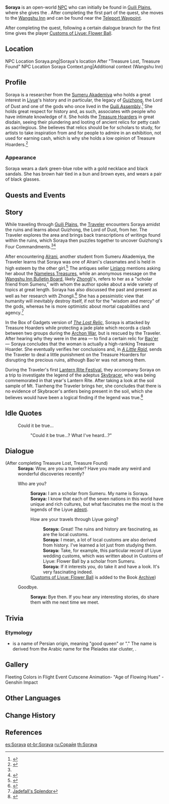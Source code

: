 {{Character Infobox
|image            = NPC Soraya.png
|region           = Sumeru
|location         = Liyue
|title            = Researcher
|affiliation      = Sumeru Akademiya
|dialoguereward   = {{Card|Customs of Liyue|vol=1}}
|type             = Open-World NPC
}}
'''Soraya''' is an open-world [[NPC]] who can initially be found in [[Guili Plains]], where she gives the {{Quest|Treasure Lost, Treasure Found (Part 1)}}. After completing the first part of the quest, she moves to the [[Wangshu Inn]] and can be found near the [[Teleport Waypoint]].

After completing the quest, following a certain dialogue branch for the first time gives the player [[Customs of Liyue: Flower Ball]].

==Location==
<gallery>
NPC Location Soraya.png|Soraya's location After "Treasure Lost, Treasure Found"
NPC Location Soraya Context.png|Additional context (Wangshu Inn)
</gallery>

==Profile==
<!-- detailed story/lore information goes here -->
{{Quote|I refuse to back down before people who treat history, and its relics, like trash.|Soraya|[[The Lost Relic]]}}
Soraya is a researcher from the [[Sumeru Akademiya]] who holds a great interest in [[Liyue]]'s history and in particular, the legacy of [[Guizhong]], the Lord of Dust and one of the gods who once lived in the [[Guili Assembly]].<ref name="TLTF">{{Ref/Quest|Treasure Lost, Treasure Found (Part 1)}}</ref> She holds great respect for history and, as such, associates with people who have intimate knowledge of it. She holds the [[Treasure Hoarders]] in great disdain, seeing their plundering and looting of ancient relics for petty cash as sacrilegious. She believes that relics should be for scholars to study, for artists to take inspiration from and for people to admire in an exhibition, not used for earning cash, which is why she holds a low opinion of Treasure Hoarders.<ref>{{Ref/Quest|The Lost Relic}}</ref>

===Appearance===
Soraya wears a dark green-blue robe with a gold necklace and black sandals. She has brown hair tied in a bun and brown eyes, and wears a pair of black glasses.

==Quests and Events==
{{Quests and Events
|The Lost Relic = Box of Gadgets version
}}

==Story==
While traveling through [[Guili Plains]], the [[Traveler]] encounters Soraya amidst the ruins and learns about Guizhong, the Lord of Dust, from her. The Traveler explores the area and brings back transcriptions of writings found within the ruins, which Soraya then puzzles together to uncover Guizhong's Four Commandments.<ref name="TLTF" /><ref>{{Ref/Quest|Treasure Lost, Treasure Found (Part 2)}}</ref>

After encountering [[Alrani]], another student from Sumeru Akademiya, the Traveler learns that Soraya was one of Alrani's classmates and is held in high esteem by the other girl.<ref>{{Ref/Quest|And This Treasure Goes To...}}</ref> The antiques seller [[Linlang]] mentions asking her about the [[Nameless Treasure]]s, while an anonymous message on the [[Wangshu Inn Bulletin Board#Zhongli's Message|Wangshu Inn Bulletin Board]], likely [[Zhongli]]'s, refers to her as a "scholar friend from Sumeru," with whom the author spoke about a wide variety of topics at great length. Soraya has also discussed the past and present as well as her research with Zhongli.<ref>{{Ref/Quest|Between Facades and Familiar Faces}}</ref> She has a pessimistic view that humanity will inevitably destroy itself, if not for the "wisdom and mercy" of the gods, whereas he is more optimistic about mortal capabilities and agency.<ref>[[Jadefall's Splendor]]</ref> 

In the Box of Gadgets version of ''[[The Lost Relic]]'', Soraya is attacked by Treasure Hoarders while protecting a jade plate which records a clash between two groups during the [[Archon War]], but is rescued by the Traveler. After hearing why they were in the area &mdash; to find a certain relic for [[Bao'er]] &mdash; Soraya concludes that the woman is actually a high-ranking Treasure Hoarder. She eventually verifies her conclusions and, in ''[[A Little Raid]]'', sends the Traveler to deal a little punishment on the Treasure Hoarders for disrupting the precious ruins, although Bao'er was not among them.

During the Traveler's first [[Lantern Rite Festival]], they accompany Soraya on a trip to investigate the legend of the adeptus [[Skybracer]], who was being commemorated in that year's Lantern Rite. After taking a look at the soil sample of Mt. Tianheng the Traveler brings her, she concludes that there is no evidence of Skybracer's antlers being present in the soil, which she believes would have been a logical finding if the legend was true.<ref>{{Ref/Quest|When Scholar and Legends Meet}}</ref>

==Idle Quotes==
{{Dialogue Start}}
:{{DIcon|Idle}} Could it be true...
::{{A|VO Soraya 01.ogg}} "Could it be true...? What I've heard...?"
{{Dialogue End}}

==Dialogue==
{{Dialogue Start}}
;(After completing Treasure Lost, Treasure Found)
:'''Soraya:''' Wow, are you a traveler? Have you made any weird and wonderful discoveries recently?
:{{DIcon}} Who are you?
::'''Soraya:''' I am a scholar from Sumeru. My name is Soraya.
::'''Soraya:''' I know that each of the seven nations in this world have unique and rich cultures, but what fascinates me the most is the legends of the Liyue [[adepti]].
::{{DIcon|Reward}} How are your travels through Liyue going?
:::'''Soraya:''' Great! The ruins and history are fascinating, as are the local customs.
:::'''Soraya:''' I mean, a lot of local customs are also derived from history. I've learned a lot just from studying them.
:::'''Soraya:''' Take, for example, this particular record of Liyue wedding customs, which was written about in Customs of Liyue: Flower Ball by a scholar from Sumeru.
:::'''Soraya:''' If it interests you, do take it and have a look. It's very fascinating indeed.
::;([[Customs of Liyue: Flower Ball]] is added to the Book [[Archive]])
:{{DIcon}} Goodbye.
::'''Soraya:''' Bye then. If you hear any interesting stories, do share them with me next time we meet.
{{Dialogue End}}

==Trivia==
===Etymology===
* {{Lang|{{wt|Soraya||English}}|fa=ثریا|fa_rm=Sorayyâ}} is a name of Persian origin, meaning "good queen" or "{{w|Pleiades}}." The name is derived from the Arabic name for the Pleiades star cluster, {{lang|mini=1|ar=ثريّة|ar_rm=Thurayya}}.

==Gallery==
<gallery>
Fleeting Colors in Flight Event Cutscene Animation- "Age of Flowing Hues" - Genshin Impact
</gallery>

==Other Languages==
{{Other Languages
|default_hidden = 1
|en      = Soraya
|zhs     = 索拉雅
|zhs_rm  = Suǒlāyǎ
|zht     = 索拉雅
|zht_rm  = Suǒlāyǎ
|ja      = ソラヤー
|ja_rm   = Sorayaa
|ko      = 소라야
|es      = Soraya
|fr      = Soraya
|ru      = Сорайя
|th      = Soraya
|vi      = Soraya
|de      = Soraya
|id      = Soraya
|pt      = Soraya
|tr      = Soraya
|it      = Soraya
}}

==Change History==
{{Change History|1.0}}

==References==
{{Reflist}}

[[es:Soraya]]
[[pt-br:Soraya]]
[[ru:Сорайя]]
[[th:Soraya]]